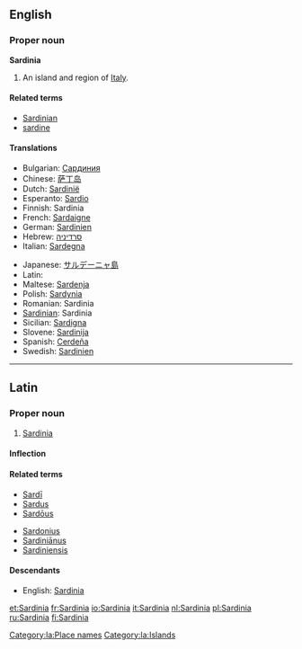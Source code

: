 ==English==

===Proper noun===
'''Sardinia'''

# An island and region of [[Italy]].

====Related terms====
*[[Sardinian]]
*[[sardine]]

====Translations====
{{trans-top|island of Italy}}
*Bulgarian: [[Сардиния]]
*Chinese: [[萨丁岛]]
*Dutch: [[Sardinië]] {{n}}
*Esperanto: [[Sardio]]
*Finnish: Sardinia
*French: [[Sardaigne]] {{f}}
*German: [[Sardinien]]
*Hebrew: [[סרדיניה]]
*Italian: [[Sardegna]] {{f}}
{{trans-mid}}
*Japanese: [[サルデーニャ島]]
* Latin: {{t|Sardinia|f|lang=la}} 
*Maltese: [[Sardenja]]
*Polish: [[Sardynia]]
*Romanian: Sardinia
*[[Sardinian]]: Sardinia {{f}}
*Sicilian: [[Sardigna]] {{f}}
*Slovene: [[Sardinija]]
*Spanish: [[Cerdeña]]
*Swedish: [[Sardinien]]
{{trans-bottom}}

----

==Latin==

===Proper noun===
{{la-proper noun|Sardinia|Sardiniae|Sardiniae|f|first}}

# [[#English|Sardinia]]

====Inflection====
{{la-decl-1st-loc|Sardini}}

====Related terms====
{{top2}}
* [[Sardi|Sardī]]
* [[Sardus]]
* [[Sardous|Sardōus]]
{{mid2}}
* [[Sardonius]]
* [[Sardinianus|Sardiniānus]]
* [[Sardiniensis]]
{{bottom}}

====Descendants====
* English: [[#English|Sardinia]]

[[Category:la:Place names]]
[[Category:la:Islands]]

[[et:Sardinia]]
[[fr:Sardinia]]
[[io:Sardinia]]
[[it:Sardinia]]
[[nl:Sardinia]]
[[pl:Sardinia]]
[[ru:Sardinia]]
[[fi:Sardinia]]